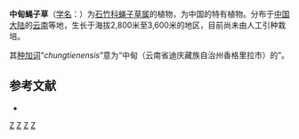 {{Speciesbox
| genus = Silene
| species = chungtienensis
| image = 中甸蠅子草 Silene chungtienensis -哥本哈根大學植物園 Copenhagen University Botanical Garden- (36775673871).jpg
| image_caption = 中甸蠅子草 (哥本哈根大學植物園)
| authority = W. W. Smith, 1919
| synonyms =
* ''Melandrium chungtienense'' <small>(W.W.Smith) Pax & K.Hoffm.</small>
* ''Silene flavovirens'' <small>[[吴征镒|C.Y.Wu]]</small>
}}

'''中甸蝇子草'''（[[学名|学名]]：{{lang|la|''Silene chungtienensis''}}）为[[石竹科|石竹科]][[蝇子草属|蝇子草属]]的植物，为中国的特有植物。分布于[[中国大陆|中国大陆]]的[[云南|云南]]等地，生长于海拔2,800米至3,600米的地区，目前尚未由人工引种栽培。

其[[种加词|种加词]]“''chungtienensis''”意为“中甸（云南省迪庆藏族自治州香格里拉市）的”。

== 参考文献 ==
<div class="references-small">
* {{cite web| url =http://www.bioinfo.cn/db05/KmzwSpecies.php?action=view&id=1751| title =中甸蝇子草| work =《中国高等植物数据库全库》| publisher =中国科学院微生物研究所| author =昆明植物研究所| accessdate =2009-02-22| deadurl =yes| archiveurl =https://web.archive.org/web/20160304235549/http://www.bioinfo.cn/db05/KmzwSpecies.php?action=view&id=1751| archivedate =2016-03-04}}
</div>
{{Taxonbar|from=Q10875914}}

[[Category:蝇子草属|Z]]
[[Category:中国特有植物|Z]]
[[Category:云南植物|Z]]
[[Category:1919年描述的植物|Z]]